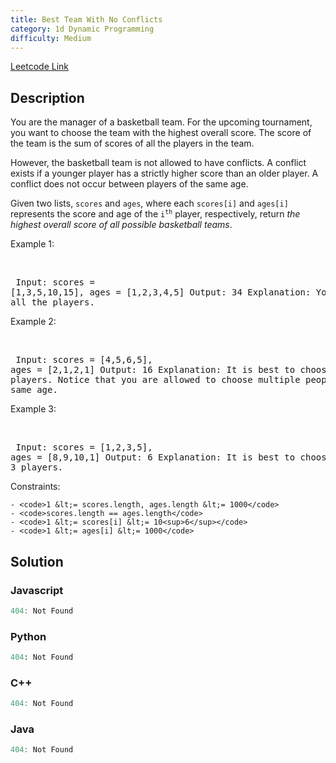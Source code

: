 ```yaml
---
title: Best Team With No Conflicts
category: 1d Dynamic Programming
difficulty: Medium
---
```


<Callout>

[Leetcode Link](https://leetcode.com/problems/best-team-with-no-conflicts)

</Callout>

## Description
You are the manager of a basketball team. For the upcoming tournament, you want to choose the team with the highest overall score. The score of the team is the sum of scores of all the players in the team.

However, the basketball team is not allowed to have conflicts. A conflict exists if a younger player has a strictly higher score than an older player. A conflict does not occur between players of the same age.

Given two lists, <code>scores</code> and <code>ages</code>, where each <code>scores[i]</code> and <code>ages[i]</code> represents the score and age of the <code>i<sup>th</sup></code> player, respectively, return *the highest overall score of all possible basketball teams*.

 
Example 1:

<br /><pre className="overflow-x-auto">
Input: scores = [1,3,5,10,15], ages = [1,2,3,4,5]
Output: 34
Explanation: You can choose all the players.
</pre>

Example 2:

<br /><pre className="overflow-x-auto">
Input: scores = [4,5,6,5], ages = [2,1,2,1]
Output: 16
Explanation: It is best to choose the last 3 players. Notice that you are allowed to choose multiple people of the same age.
</pre>

Example 3:

<br /><pre className="overflow-x-auto">
Input: scores = [1,2,3,5], ages = [8,9,10,1]
Output: 6
Explanation: It is best to choose the first 3 players. 
</pre>

 
Constraints:


	- <code>1 &lt;= scores.length, ages.length &lt;= 1000</code>
	- <code>scores.length == ages.length</code>
	- <code>1 &lt;= scores[i] &lt;= 10<sup>6</sup></code>
	- <code>1 &lt;= ages[i] &lt;= 1000</code>



## Solution

### Javascript
```javascript
404: Not Found
```
### Python
```python
404: Not Found
```
### C++
```cpp
404: Not Found
```
### Java
```java
404: Not Found
```



